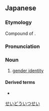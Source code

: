 ==Japanese==
{{wikipedia|lang=ja}}
{{ja-kanjitab|せい|どう|いつ|せい|yomi=o}}

===Etymology===
Compound of {{compound|lang=ja|sort=せいどういつせい|性|tr1=sei|t1=gender|同一性|tr2=dōitsusei|t2=identity}}.

===Pronunciation===
{{ja-pron|yomi=o|せい どういつせい}}

===Noun===
{{ja-noun|せい どういつせい}}

# [[gender identity]]

====Derived terms====
* {{ja-r|性同一性障害|せい どういつせい しょうがい|[[gender identity disorder]]}}

[[Category:ja:Gender|せいどういつせい]]